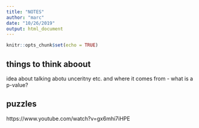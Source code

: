 ```yaml
---
title: "NOTES"
author: "marc"
date: "10/26/2019"
output: html_document
---
```


```r
knitr::opts_chunk$set(echo = TRUE)
```

## things to think aboout

idea about talking abotu unceritny etc. and where it comes from
- what is a p-value?

## puzzles

https://www.youtube.com/watch?v=gx6mhi7iHPE